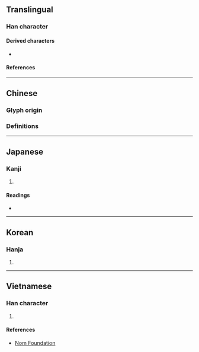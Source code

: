 {{also|況}}
{{character info/new}}
{{character info/new|codepoint=0x2F81B}}
==Translingual==
{{stroke order|strokes=7}}

===Han character===
{{Han char|rn=15|rad=冫|as=05|sn=7|four=|canj=YU|ids=⿰冫兄(U+51B5),⿰二兄(U+2F81B)}}

====Derived characters====
* {{l|mul|𪋃}}

====References====
{{Han ref|kx=0131.300|dkj=01620|dj=0295.010|hdz=10295.170|uh=51B5}}
{{Han ref|uh=2F81B}}

----

==Chinese==

===Glyph origin===
{{Han etym}}
{{Han simp|況|f=氵|t=冫}}

===Definitions===
{{zh-see|況}}

----

==Japanese==

===Kanji===
{{ja-kanji|grade=|rs=冫05}}

# {{alternative form of|況|lang=ja}}

====Readings====
* {{ja-readings|on=[[きょう]] (kyō)|kun=[[いわんや]] (iwan'ya), [[おもむき]] (omomuki)}}

----

==Korean==

===Hanja===
{{ko-hanja|hangeul=황|rv=hwang|mr=hwang}}

# {{defn|lang=ko|sort=冫05}}

----

==Vietnamese==

===Han character===
{{vi-hantu|rs=冫05|[[huống]]}}

# {{defn|lang=vi|sort=冫05}}

====References====
* [http://nomfoundation.org/common/nom_details.php?codepoint=51B5 Nom Foundation]